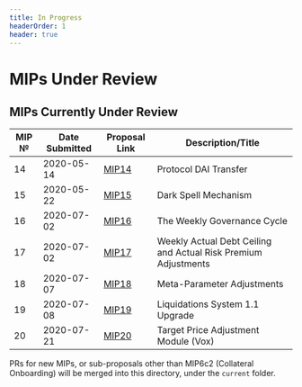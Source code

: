 ```yaml
---
title: In Progress
headerOrder: 1
header: true
---
```


# MIPs Under Review

## MIPs Currently Under Review

|MIP № |Date Submitted | Proposal Link                     |Description/Title                                  
|------|--------------|-----------------------------------|---------------------------------------------------|
|   14  |   2020-05-14 | [MIP14](https://github.com/makerdao/mips/tree/RFC/MIP14)                         |Protocol DAI Transfer                |
|   15  |   2020-05-22 | [MIP15](https://github.com/makerdao/mips/tree/RFC/MIP15)                         |Dark Spell Mechanism                 |
|   16  |   2020-07-02 | [MIP16](https://github.com/makerdao/mips/tree/RFC/MIP16)                         |The Weekly Governance Cycle          |
|   17  |   2020-07-02 | [MIP17](https://github.com/makerdao/mips/tree/RFC/MIP17)                         |Weekly Actual Debt Ceiling and Actual Risk Premium Adjustments         |
|   18  |   2020-07-07 | [MIP18](https://github.com/makerdao/mips/tree/RFC/MIP18)                         |Meta-Parameter Adjustments         |
|   19  |   2020-07-08 | [MIP19](https://github.com/makerdao/mips/tree/RFC/MIP19)                         |Liquidations System 1.1 Upgrade         |
|   20  |   2020-07-21 | [MIP20](https://github.com/makerdao/mips/tree/RFC/MIP20)                         |Target Price Adjustment Module (Vox)         |


PRs for new MIPs, or sub-proposals other than MIP6c2 (Collateral Onboarding) will be merged into this directory, under the `current` folder.